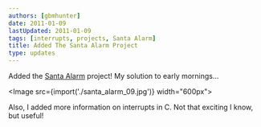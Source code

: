 ```yaml
---
authors: [gbmhunter]
date: 2011-01-09
lastUpdated: 2011-01-09
tags: [interrupts, projects, Santa Alarm]
title: Added The Santa Alarm Project
type: updates
---
```


Added the [Santa Alarm](/electronics/projects/santa-alarm) project! My solution to early mornings...

<Image src={import('./santa_alarm_09.jpg')} width="600px"></Image>

Also, I added more information on interrupts in C. Not that exciting I know, but useful!
